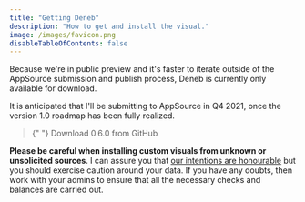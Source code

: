 ```yaml
---
title: "Getting Deneb"
description: "How to get and install the visual."
image: /images/favicon.png
disableTableOfContents: false
---
```



Because we're in public preview and it's faster to iterate outside of the AppSource submission and publish process, Deneb is currently only available for download.

It is anticipated that I'll be submitting to AppSource in Q4 2021, once the version 1.0 roadmap has been fully realized.

<blockquote>
    <p>
        {" "}
        <OutboundLink href="https://github.com/deneb-viz/deneb/releases/download/0.6.0.150/deneb.0.6.0.150.pbiviz">
            Download 0.6.0
        </OutboundLink> from GitHub
    </p>
</blockquote>

**Please be careful when installing custom visuals from unknown or unsolicited sources**. I can assure you that [our intentions are honourable](/privacy-policy) but you should exercise caution around your data. If you have any doubts, then work with your admins to ensure that all the necessary checks and balances are carried out.

